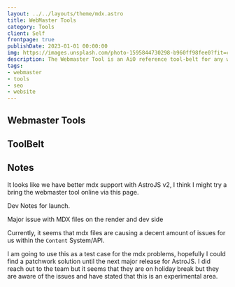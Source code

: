 ```yaml
---
layout: ../../layouts/theme/mdx.astro
title: WebMaster Tools
category: Tools
client: Self
frontpage: true
publishDate: 2023-01-01 00:00:00
img: https://images.unsplash.com/photo-1595844730298-b960ff98fee0?fit=crop&w=1400&h=700&q=75
description: The Webmaster Tool is an AiO reference tool-belt for any website owner/designer.
tags:
- webmaster
- tools
- seo
- website
---
```


## Webmaster Tools

## ToolBelt

## Notes

It looks like we have better mdx support with AstroJS v2, I think I might try a bring the webmaster tool online via this page.



Dev Notes for launch.

Major issue with MDX files on the render and dev side

Currently, it seems that mdx files are causing a decent amount of issues for us within the `Content` System/API.

I am going to use this as a test case for the mdx problems, hopefully I could find a patchwork solution until the next major release for AstroJS. I did reach out to the team but it seems that they are on holiday break but they are aware of the issues and have stated that this is an experimental area.
